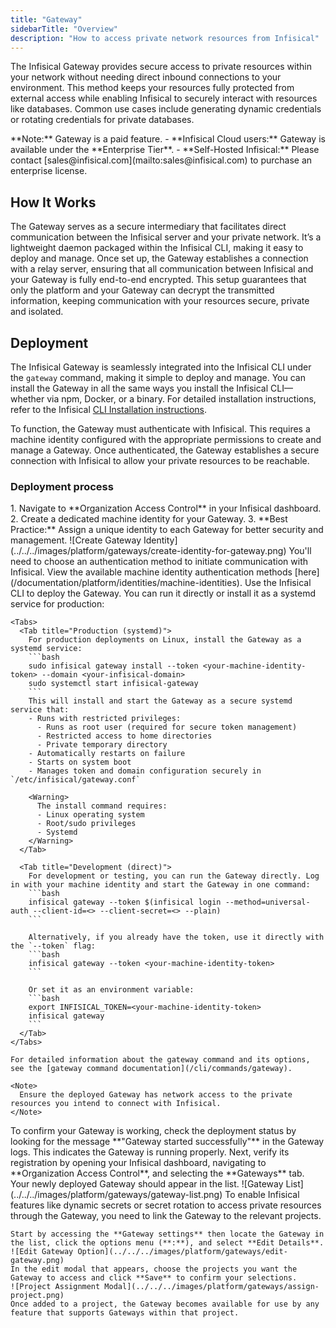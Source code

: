 ```yaml
---
title: "Gateway"
sidebarTitle: "Overview"
description: "How to access private network resources from Infisical"
---
```


The Infisical Gateway provides secure access to private resources within your network without needing direct inbound connections to your environment.
This method keeps your resources fully protected from external access while enabling Infisical to securely interact with resources like databases.
Common use cases include generating dynamic credentials or rotating credentials for private databases.

<Info>
  **Note:** Gateway is a paid feature. - **Infisical Cloud users:** Gateway is
  available under the **Enterprise Tier**. - **Self-Hosted Infisical:** Please
  contact [sales@infisical.com](mailto:sales@infisical.com) to purchase an
  enterprise license.
</Info>

## How It Works

The Gateway serves as a secure intermediary that facilitates direct communication between the Infisical server and your private network.
It’s a lightweight daemon packaged within the Infisical CLI, making it easy to deploy and manage. Once set up, the Gateway establishes a connection with a relay server, ensuring that all communication between Infisical and your Gateway is fully end-to-end encrypted.
This setup guarantees that only the platform and your Gateway can decrypt the transmitted information, keeping communication with your resources secure, private and isolated.

## Deployment

The Infisical Gateway is seamlessly integrated into the Infisical CLI under the `gateway` command, making it simple to deploy and manage.
You can install the Gateway in all the same ways you install the Infisical CLI—whether via npm, Docker, or a binary.
For detailed installation instructions, refer to the Infisical [CLI Installation instructions](/cli/overview).

To function, the Gateway must authenticate with Infisical. This requires a machine identity configured with the appropriate permissions to create and manage a Gateway.
Once authenticated, the Gateway establishes a secure connection with Infisical to allow your private resources to be reachable.

### Deployment process

<Steps>
  <Step title="Create a Gateway Identity">
    1. Navigate to **Organization Access Control** in your Infisical dashboard.
    2. Create a dedicated machine identity for your Gateway.
    3. **Best Practice:** Assign a unique identity to each Gateway for better security and management.
    ![Create Gateway Identity](../../../images/platform/gateways/create-identity-for-gateway.png)
  </Step>
  
  <Step title="Configure Authentication Method">
    You'll need to choose an authentication method to initiate communication with Infisical. View the available machine identity authentication methods [here](/documentation/platform/identities/machine-identities).
  </Step>

  <Step title="Deploy the Gateway">
    Use the Infisical CLI to deploy the Gateway. You can run it directly or install it as a systemd service for production:

    <Tabs>
      <Tab title="Production (systemd)">
        For production deployments on Linux, install the Gateway as a systemd service:
        ```bash
        sudo infisical gateway install --token <your-machine-identity-token> --domain <your-infisical-domain>
        sudo systemctl start infisical-gateway
        ```
        This will install and start the Gateway as a secure systemd service that:
        - Runs with restricted privileges:
          - Runs as root user (required for secure token management)
          - Restricted access to home directories
          - Private temporary directory
        - Automatically restarts on failure
        - Starts on system boot
        - Manages token and domain configuration securely in `/etc/infisical/gateway.conf`

        <Warning>
          The install command requires:
          - Linux operating system
          - Root/sudo privileges
          - Systemd
        </Warning>
      </Tab>

      <Tab title="Development (direct)">
        For development or testing, you can run the Gateway directly. Log in with your machine identity and start the Gateway in one command:
        ```bash
        infisical gateway --token $(infisical login --method=universal-auth --client-id=<> --client-secret=<> --plain)
        ```

        Alternatively, if you already have the token, use it directly with the `--token` flag:
        ```bash
        infisical gateway --token <your-machine-identity-token>
        ```

        Or set it as an environment variable:
        ```bash
        export INFISICAL_TOKEN=<your-machine-identity-token>
        infisical gateway
        ```
      </Tab>
    </Tabs>

    For detailed information about the gateway command and its options, see the [gateway command documentation](/cli/commands/gateway).

    <Note>
      Ensure the deployed Gateway has network access to the private resources you intend to connect with Infisical.
    </Note>
  </Step>
  
  <Step title="Verify Gateway Deployment">
    To confirm your Gateway is working, check the deployment status by looking for the message **"Gateway started successfully"** in the Gateway logs. This indicates the Gateway is running properly. Next, verify its registration by opening your Infisical dashboard, navigating to **Organization Access Control**, and selecting the **Gateways** tab. Your newly deployed Gateway should appear in the list.
    ![Gateway List](../../../images/platform/gateways/gateway-list.png)
  </Step>

 <Step title="Link Gateway to Projects">
    To enable Infisical features like dynamic secrets or secret rotation to access private resources through the Gateway, you need to link the Gateway to the relevant projects. 
    
    Start by accessing the **Gateway settings** then locate the Gateway in the list, click the options menu (**:**), and select **Edit Details**. 
    ![Edit Gateway Option](../../../images/platform/gateways/edit-gateway.png) 
    In the edit modal that appears, choose the projects you want the Gateway to access and click **Save** to confirm your selections. 
    ![Project Assignment Modal](../../../images/platform/gateways/assign-project.png) 
    Once added to a project, the Gateway becomes available for use by any feature that supports Gateways within that project.
  </Step>
</Steps>
